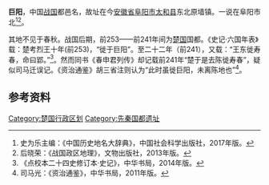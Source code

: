 '''巨阳'''，中国[[战国|战国]]都邑名，故址在今[[安徽省|安徽省]][[阜阳市|阜阳市]][[太和县|太和县]]东北原墙镇。一说在阜阳市北<ref>史为乐主编：《中国历史地名大辞典》，中国社会科学出版社，2017年版。</ref><ref>后晓荣：《战国政区地理》，文物出版社，2013年版。</ref>。

其地不见于春秋。战国后期，前253——前241年间为[[楚国|楚国]]国都。《史记·六国年表》载：楚考烈王十年(前253)，“徙于巨阳”。至二十二年（前241），又载：“王东徙寿春，命曰郢。”<ref>《点校本二十四史修订本·史记》，中华书局，2014年版。</ref>。然而同书《春申君列传》却记载前241年“楚于是去陈徙寿春”，疑似司马迁误记。《资治通鉴》胡三省注则认为“此时虽徙巨阳，未离陈地也”<ref>司马光：《资治通鉴》，中华书局，2011年版。</ref>。

== 参考资料 ==
<references/>

[[Category:楚国行政区划|Category:楚国行政区划]]
[[Category:先秦国都遗址|Category:先秦国都遗址]]